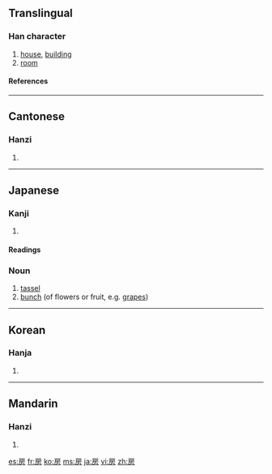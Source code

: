 ==Translingual==
===Han character===
{{Han char|rn=63|rad=戶|as=04|sn=8|four=3022<sub>7</sub>|canj=竹尸卜竹尸 (HSYHS), 戈尸卜竹尸 (ISYHS)}}
# [[house]], [[building]]
# [[room]]
====References====
{{Han ref|kx=0415.150|dkj=11714|dj=0759.160|hdz=32260.040|uh=623F|ud=25151|bh=A9D0|bd=43472}}
----
==Cantonese==
===Hanzi===
{{yue-hanzi|jyut=|y=fong2, fong4}}
# {{defn|Cantonese}}
----
==Japanese==
===Kanji===
{{ja-kanji|grade=7|rs=戶04}}
# {{defn|Japanese}}
====Readings====
{{ja-readings|on=[[ぼう]] (bō), [[ほう]] (hō)|kun=[[ふさ]] (fusa), [[へや]] (heya)}}

===Noun===
{{ja-noun|k|hira=ふさ|rom=fusa}}
# [[tassel]]
# [[bunch]] (of flowers or fruit, e.g. [[grape]]s)

----
==Korean==
===Hanja===
{{ko-hanja|hangeul=방|eumhun=방|rv=bang|mr=pang|y=pang}}
# {{defn|Korean}}
----
==Mandarin==
===Hanzi===
{{cmn-hanzi|pin=[[fáng]] ([[fang2]]), [[páng]] ([[pang2]])|wg=fang<sup>2</sup>, p'ang<sup>2</sup>}}
# {{defn|Mandarin}}

[[es:房]]
[[fr:房]]
[[ko:房]]
[[ms:房]]
[[ja:房]]
[[vi:房]]
[[zh:房]]